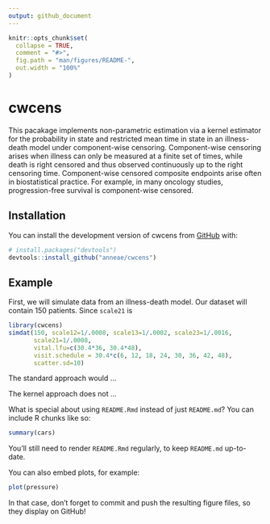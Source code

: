 ```yaml
---
output: github_document
---
```


<!-- README.md is generated from README.Rmd. Please edit that file -->

```r
knitr::opts_chunk$set(
  collapse = TRUE,
  comment = "#>",
  fig.path = "man/figures/README-",
  out.width = "100%"
)
```

# cwcens

<!-- badges: start -->
<!-- badges: end -->

This pacakage implements non-parametric estimation via a kernel estimator 
for the probability in state and restricted mean time in state in an illness-death 
model under component-wise censoring. Component-wise censoring arises when
illness can only be measured at a finite set of times, while death is right 
censored and thus observed continuously up to the right censoring time. Component-wise 
censored composite endpoints arise often in biostatistical practice. For example, 
in many oncology studies, progression-free survival is component-wise censored. 

## Installation

You can install the development version of cwcens from [GitHub](https://github.com/) with:

``` r
# install.packages("devtools")
devtools::install_github("anneae/cwcens")
```
## Example

First, we will simulate data from an illness-death model. Our dataset will contain
150 patients. Since `scale21` is 


```r
library(cwcens)
simdat(150, scale12=1/.0008, scale13=1/.0002, scale23=1/.0016,
       scale21=1/.0008,
       vital.lfu=c(30.4*36, 30.4*48),
       visit.schedule = 30.4*c(6, 12, 18, 24, 30, 36, 42, 48),
       scatter.sd=10)
```


The standard approach would ...

The kernel approach does not ...


What is special about using `README.Rmd` instead of just `README.md`? You can include R chunks like so:

```r
summary(cars)
```

You'll still need to render `README.Rmd` regularly, to keep `README.md` up-to-date.

You can also embed plots, for example:

```r
plot(pressure)
```

In that case, don't forget to commit and push the resulting figure files, so they display on GitHub!
